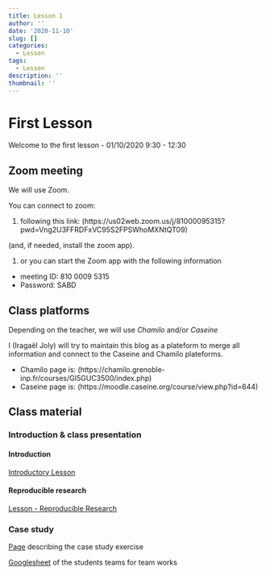 ```yaml
---
title: Lesson 1
author: ''
date: '2020-11-10'
slug: []
categories:
  - Lesson
tags:
  - Lesson
description: ''
thumbnail: ''
---
```


# First Lesson

Welcome to the first lesson - 01/10/2020 9:30 - 12:30

## Zoom meeting

We will use Zoom.

You can connect to zoom:

1. following this link: (https://us02web.zoom.us/j/81000095315?pwd=Vng2U3FFRDFxVC95S2FPSWhoMXNtQT09)

(and, if needed, install the zoom app).

1. or you can start the Zoom app with the following information
  + meeting ID: 810 0009 5315
  + Password: SABD

## Class platforms

Depending on the teacher, we will use *Chamilo* and/or *Caseine*

I (Iragaël Joly) will try to maintain this blog as a plateform to merge all information and connect to the Caseine and Chamilo plateforms.

- Chamilo page is: (https://chamilo.grenoble-inp.fr/courses/GI5GUC3500/index.php)
- Caseine page is: (https://moodle.caseine.org/course/view.php?id=644)


## Class material

### Introduction & class presentation

#### Introduction

[Introductory Lesson](/Data-pdf/lesson_0.0_Introduction.pdf)

#### Reproducible research

[Lesson - Reproducible Research](../lessons/2020-12-11-introduction-to-reprores)


### Case study

[Page](../lessons/2020-12-11-casestudy) describing the case study exercise

[Googlesheet](https://docs.google.com/spreadsheets/d/1igoYB9DS2F5gcWfAVFhr2AYqBclT6g4ovbPsMoeV0Yc/edit#gid=22998934) of the students teams for team works



